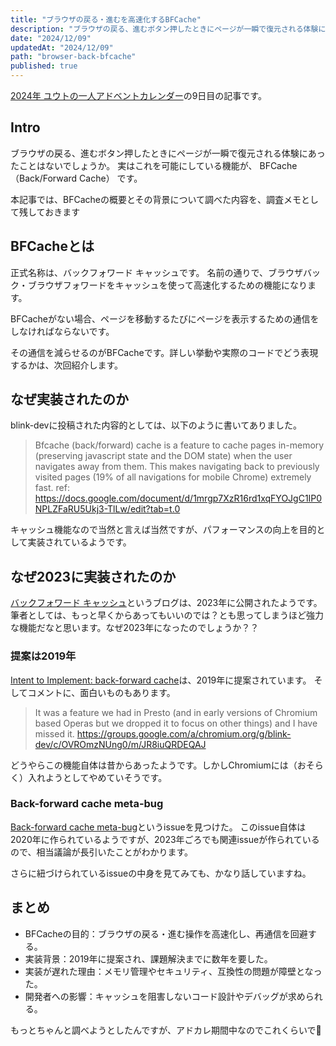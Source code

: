 ```yaml
---
title: "ブラウザの戻る・進むを高速化するBFCache"
description: "ブラウザの戻る、進むボタン押したときにページが一瞬で復元される体験にあったことはないでしょうか。実はこれを可能にしている機能が、 BFCache（Back/Forward Cache） です。本記事では、BFCacheの概要とその背景について調べた内容を、調査メモとして共有します。次回以降、具体的な実装例やデバッグ方法についても掘り下げていく予定です。"
date: "2024/12/09"
updatedAt: "2024/12/09"
path: "browser-back-bfcache"
published: true
---
```


[2024年 ユウトの一人アドベントカレンダー](https://adventar.org/calendars/9980)の9日目の記事です。

## Intro

ブラウザの戻る、進むボタン押したときにページが一瞬で復元される体験にあったことはないでしょうか。
実はこれを可能にしている機能が、 BFCache（Back/Forward Cache） です。

本記事では、BFCacheの概要とその背景について調べた内容を、調査メモとして残しておきます

## BFCacheとは

正式名称は、バックフォワード キャッシュです。
名前の通りで、ブラウザバック・ブラウザフォワードをキャッシュを使って高速化するための機能になります。

BFCacheがない場合、ページを移動するたびにページを表示するための通信をしなければならないです。

その通信を減らせるのがBFCacheです。詳しい挙動や実際のコードでどう表現するかは、次回紹介します。

## なぜ実装されたのか

blink-devに投稿された内容的としては、以下のように書いてありました。

> Bfcache (back/forward) cache is a feature to cache pages in-memory (preserving javascript state and the DOM state) when the user navigates away from them. This makes navigating back to previously visited pages (19% of all navigations for mobile Chrome) extremely fast.
> ref: https://docs.google.com/document/d/1mrgp7XzR16rd1xqFYOJgC1IP0NPLZFaRU5Ukj3-TlLw/edit?tab=t.0

キャッシュ機能なので当然と言えば当然ですが、パフォーマンスの向上を目的として実装されているようです。

## なぜ2023に実装されたのか

[バックフォワード キャッシュ](https://web.dev/articles/bfcache?hl=ja)というブログは、2023年に公開されたようです。
筆者としては、もっと早くからあってもいいのでは？とも思ってしまうほど強力な機能だなと思います。なぜ2023年になったのでしょうか？？

### 提案は2019年

[Intent to Implement: back-forward cache](https://groups.google.com/a/chromium.org/g/blink-dev/c/OVROmzNUng0/m/1gTmi-I3EQAJ)は、2019年に提案されています。
そしてコメントに、面白いものもあります。

>  It was a feature we had in Presto (and in early versions of Chromium based Operas but we dropped it to focus on other things) and I have missed it.
> https://groups.google.com/a/chromium.org/g/blink-dev/c/OVROmzNUng0/m/JR8iuQRDEQAJ

どうやらこの機能自体は昔からあったようです。しかしChromiumには（おそらく）入れようとしてやめていそうです。

### Back-forward cache meta-bug

[Back-forward cache meta-bug](https://github.com/whatwg/html/issues/5880)というissueを見つけた。
このissue自体は2020年に作られているようですが、2023年ごろでも関連issueが作られているので、相当議論が長引いたことがわかります。

さらに紐づけられているissueの中身を見てみても、かなり話していますね。

## まとめ

- BFCacheの目的：ブラウザの戻る・進む操作を高速化し、再通信を回避する。
- 実装背景：2019年に提案され、課題解決までに数年を要した。
- 実装が遅れた理由：メモリ管理やセキュリティ、互換性の問題が障壁となった。
- 開発者への影響：キャッシュを阻害しないコード設計やデバッグが求められる。

もっとちゃんと調べようとしたんですが、アドカレ期間中なのでこれくらいで🙏